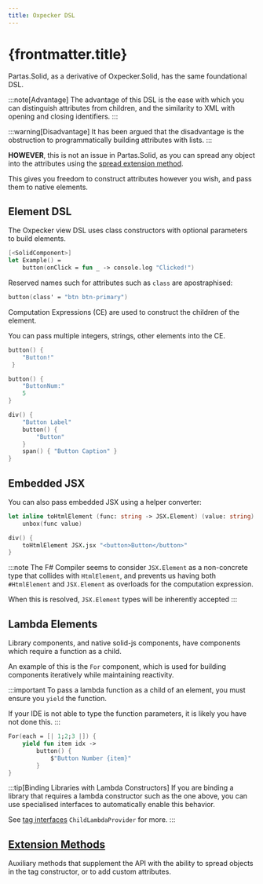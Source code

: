 ```yaml
---
title: Oxpecker DSL
---
```


# {frontmatter.title}

Partas.Solid, as a derivative of Oxpecker.Solid, has the same foundational DSL.

:::note[Advantage]
The advantage of this DSL is the ease with which you can distinguish attributes
from children, and the similarity to XML with opening and closing identifiers.
:::

:::warning[Disadvantage]
It has been argued that the disadvantage is the obstruction to programmatically
building attributes with lists.
:::

**HOWEVER**, this is not an issue in Partas.Solid, as you can spread any object into the attributes
using the [spread extension method](/partas-solid/extension-methods).

This gives you freedom to construct attributes however you wish, and pass them
to native elements.

## Element DSL

The Oxpecker view DSL uses class constructors with optional parameters
to build elements.

```fsharp
[<SolidComponent>]
let Example() =
    button(onClick = fun _ -> console.log "Clicked!")
```

Reserved names such for attributes such as `class` are apostraphised:

```fsharp
button(class' = "btn btn-primary")
```

Computation Expressions (CE) are used to construct the children of the element.

You can pass multiple integers, strings, other elements into the CE.

```fsharp tab title="Strings"
button() {
    "Button!"
 }
```

```fsharp tab title="Ints"
button() {
    "ButtonNum:"
    5
}
```

```fsharp tab title="Elements"
div() {
    "Button Label"
    button() {
        "Button"
    }
    span() { "Button Caption" }
}
```

## Embedded JSX

You can also pass embedded JSX using a helper converter:

```fsharp
let inline toHtmlElement (func: string -> JSX.Element) (value: string): HtmlElement =
    unbox(func value)
```

```fsharp
div() {
    toHtmlElement JSX.jsx "<button>Button</button>"
}
```

:::note
The F# Compiler seems to consider `JSX.Element` as a non-concrete type that collides with
`HtmlElement`, and prevents us having both `#HtmlElement` and `JSX.Element` as overloads
for the computation expression.

When this is resolved, `JSX.Element` types will be inherently accepted
:::

## Lambda Elements

Library components, and native solid-js components, have components which require
a function as a child.

An example of this is the `For` component, which is used for building components iteratively
while maintaining reactivity.

:::important
To pass a lambda function as a child of an element, you must ensure you
`yield` the function.

If your IDE is not able to type the function parameters, it is likely you have
not done this.
:::

```fsharp {2}
For(each = [| 1;2;3 |]) {
    yield fun item idx ->
        button() {
            $"Button Number {item}"
        }
}
```

:::tip[Binding Libraries with Lambda Constructors]
If you are binding a library that requires a lambda constructor such as the one above,
you can use specialised interfaces to automatically enable this behavior.

See [tag interfaces](/partas-solid/tag-interfaces) `ChildLambdaProvider` for more.
:::

## [Extension Methods](/partas-solid/extension-methods)

Auxiliary methods that supplement the API with the ability to spread objects
in the tag constructor, or to add custom attributes.
